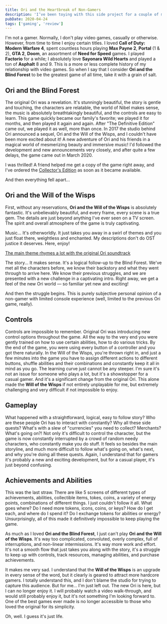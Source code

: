 ```yaml
---
title: Ori and the Heartbreak of Non-Gamers
description: 'I’ve been toying with this side project for a couple of months, and I’m pretty happy about how it’s been going so far.'
pubDate: 2020-04-24
tags: ['gaming', 'review']
---
```



I'm not a gamer. Normally, I don't play video games, casually or otherwise. However, from time to time I enjoy certain titles. I loved **Call of Duty: Modern Warfare 4**, spent countless hours playing **Max Payne 2**, **Portal** (1 & 2), **GTA 2**, **Doom**, an assortment of **Need for Speed** games. I played **Factorio** for a while; I absolutely love **Sayonara Wild Hearts** and played a ton of **Asphalt** 8 and 9. This is a more or less complete history of my relationship with video games. So when I say that I consider **Ori and the Blind Forest** to be the greatest game of all time, take it with a grain of salt.

## Ori and the Blind Forest

The original Ori was a revelation. It's stunningly beautiful, the story is gentle and touching, the characters are relatable, the world of Nibel makes sense, the music is absolutely breathtakingly beautiful, and the controls are easy to learn. This game quickly became our family's favorite; we played it for months, and then played it again and again. After "The Definitive Edition" came out, we played it as well, more than once. In 2017 the studio behind Ori announced a sequel, Ori and the Will of the Wisps, and I couldn't have been more excited about it! A new adventure of Ori and his friends in a magical world of mesmerizing beauty and immersive music! I'd followed the development and new announcements very closely, and after quite a few delays, the game came out in March 2020.

I was thrilled! A friend helped me get a copy of the game right away, and I've ordered the [Collector's Edition](https://amzn.to/2KLKZ2R) as soon as it became available.

And then everything fell apart...

<Picture
  src="https://cdn.sanity.io/images/n3o7a5dl/prod/20cd1416a9bb05e0de5f8abfbe76330a2e9f8090-1200x675.jpg"
  alt="image"
  placeholder="blurred"
/>

## Ori and the Will of the Wisps

First, without any reservations, **Ori and the Will of the Wisps** is absolutely fantastic. It's unbelievably beautiful, and every frame, every scene is a true gem. The details are just beyond anything I've ever seen on a TV screen. The spirit and overall atmosphere of the game is truly captivating.

<Picture
  src="https://cdn.sanity.io/images/n3o7a5dl/prod/e6f2fafe5f089de05aa42e3be50ce6a289d9faad-1920x1080.jpg"
  alt="image"
  placeholder="blurred"
/>

Music... It's otherworldly. It just takes you away in a swirl of themes and you just float there, weightless and enchanted. My descriptions don't do OST justice it deserves. Here, enjoy!

[The main theme rhymes a lot with the original Ori soundtrack](https://soundcloud.com/garethcokerofficial/main-theme-1)

The story... It makes sense. It's a logical follow-up to the Blind Forest. We've met all the characters before, we know their backstory and what they went through to arrive here. We know their previous struggles, and we are presented with a new challenge in a captivating intro. Right away, we get a feel of the new Ori world — so familiar yet new and exciting!

And then the struggle begins. This is purely subjective personal opinion of a non-gamer with limited console experience (well, limited to the previous Ori game, really).

## Controls

Controls are impossible to remember. Original Ori was introducing new control options throughout the game. All the way to the very end you were gently trained on how to use certain abilities, how to do various tricks. By the end of the game, you were using every button of a controller and you got there naturally. In the Will of the Wisps, you're thrown right in, and just a few minutes into the game you have to assign different actions to different buttons, shuffle abilities and their combinations and constantly keep it all in mind as you go. The learning curve just cannot be any steeper. I'm sure it's not an issue for someone who plays a lot, but it's a showstopper for a casual gamer. And it's a significant change from the original Ori. This alone made the **Will of the Wisps** if not entirely unplayable for me, but extremely challenging and very difficult if not impossible to enjoy.

## Gameplay

What happened with a straightforward, logical, easy to follow story? Who are these people Ori has to interact with constantly? Why all these side quests? What's with a slew of "currencies" you need to collect? Merchants? What's going on?! Not only it's difficult to control the character, but the game is now constantly interrupted by a crowd of random needy characters, who constantly make you do stuff. It feels so besides the main storyline, and much more difficult to follow what's going on, what's next, and why you're doing all these quests. Again, I understand that for gamers it's probably a new and exciting development, but for a casual player, it's just beyond confusing.

## Achievements and Abilities

This was the last straw. There are like 5 screens of different types of achievements, abilities, collectible items, tokes, coins, a variety of energy points, combinations of different things. I just couldn't follow it all. What goes where? Do I need more tokens, icons, coins, or keys? How do I get each, and where do I spend it? Do I exchange tokens for abilities or energy? Unsurprisingly, all of this made it definitively impossible to keep playing the game.

<Picture
  src="https://cdn.sanity.io/images/n3o7a5dl/prod/d6dc9ac7a750fd86be6527bfa71bc0fbc4ce0d4b-1920x1080.jpg"
  alt="image"
  placeholder="blurred"
/>

As much as I loved **Ori and the Blind Forest**, I just can't play **Ori and the Will of the Wisps**. It's way too complicated, convoluted, overly complex, full of interruptions, and non-linear intermissions. It's way more work and effort. It's not a smooth flow that just takes you along with the story, it's a struggle to keep up with controls, track resources, managing abilities, and purchase achievements.

It makes me very sad. I understand that the **Will of the Wisps** is an upgrade in every sense of the word, but it clearly is geared to attract more hardcore gamers. I totally understand this, and I don't blame the studio for trying to capture this audience. But for me... I'm just left out. The new Ori is here, but I can no longer enjoy it. I will probably watch a video walk-through, and would still probably enjoy it, but it's not something I'm looking forward to. One of the best games ever made is no longer accessible to those who loved the original for its simplicity.

Oh, well. I guess it's just life.
